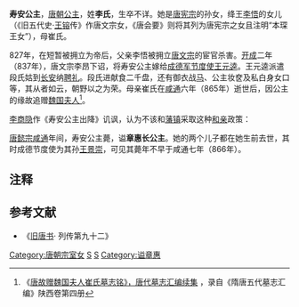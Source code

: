 {{東亞女性歷史人物
| 名稱=寿安公主
| 身份=[[唐朝|唐朝]]公主
| 畫像=
| 說明=
| 姓=李
| 名=
| 封爵=[[公主|公主]]
| 位號=
| 封號=寿安公主
| 出生年=
| 逝世年=
| 諡號=章惠
| 墳墓=
| 父親=[[李悟_(绛王)|李悟]]
| 同胞兄弟=
| 母親=崔氏
| 子=[[王绍鼎|王绍鼎]]<br>[[王绍懿|王绍懿]]
| 女=王氏
|}}
'''寿安公主'''{{BD|810年代||870年代}}，[[唐朝|唐朝]][[公主|公主]]，姓'''李氏'''，生卒不详。她是[[唐宪宗|唐宪宗]]的孙女，绛王[[李悟_(绛王)|李悟]]的女儿（《旧五代史·[[王镕|王镕]]传》作唐文宗女，《唐会要》则将其列为唐宪宗之女且注明“本琛王女”），母崔氏。

827年，在短暂被拥立为帝后，父亲李悟被拥立[[唐文宗|唐文宗]]的宦官杀害。[[开成|开成]]二年（837年），唐文宗李昂下诏，将寿安公主嫁给[[成德军节度使|成德军节度使]][[王元逵|王元逵]]。王元逵派遣段氏姑到[[长安|长安]]纳[[聘礼|聘礼]]。段氏进献食二千盘，还有御衣战[[马|马]]、公主妆奁及私白身女口等，其从者如云，朝野以之为荣。母亲崔氏在[[咸通|咸通]]六年（865年）逝世后，因公主的缘故追赠[[魏国夫人|魏国夫人]]<ref>《[http://ctext.org/wiki.pl?if=en&chapter=390659&remap=gb 唐故赠魏国夫人崔氏墓志铭》，唐代墓志汇编续集] {{Wayback|url=http://ctext.org/wiki.pl?if=en&chapter=390659&remap=gb |date=20191129100805 }}，录自《隋唐五代墓志汇编》陕西卷第四册</ref>。

[[李商隐|李商隐]]作《寿安公主出降》讥讽，认为不该和[[藩镇|藩镇]]采取这种[[和亲|和亲]]政策：{{quote|<br /><blockquote>沩水闻贞媛，常山索锐师。<br />昔忧迷帝力，今分送王姬。<br />事等和强虏，恩殊睦本枝。<br />四郊多垒在，此礼恐无时。</blockquote>
}}

[[唐懿宗|唐懿宗]][[咸通|咸通]]年间，寿安公主薨，谥'''章惠长公主'''。她的两个儿子都在她生前去世，其时成德节度使为其孙[[王景崇_(唐朝)|王景崇]]，可见其薨年不早于咸通七年（866年）。

== 注释 ==

<references/>

==参考文献==
*《[[旧唐书|旧唐书]]· 列传第九十二》

[[Category:唐朝宗室女|Category:唐朝宗室女]]
[[Category:唐朝公主|S]]
[[Category:李姓|S]]
[[Category:谥章惠|Category:谥章惠]]
